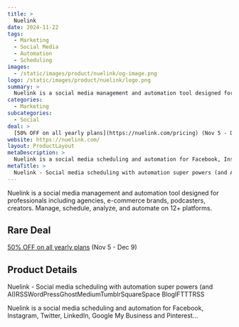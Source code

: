 ```yaml
---
title: >
  Nuelink
date: 2024-11-22
tags:
  - Marketing
  - Social Media
  - Automation
  - Scheduling
images:
  - /static/images/product/nuelink/og-image.png
logo: /static/images/product/nuelink/logo.png
summary: >
  Nuelink is a social media management and automation tool designed for professionals including agencies, e-commerce brands, podcasters, creators. Manage, schedule, analyze, and automate on 12+ platforms.
categories:
  - Marketing
subcategories:
  - Social
deal: >
  [50% OFF on all yearly plans](https://nuelink.com/pricing) (Nov 5 - Dec 9)
website: https://nuelink.com/
layout: ProductLayout
metaDescription: >
  Nuelink is a social media scheduling and automation for Facebook, Instagram, Twitter, LinkedIn, Google My Business and Pinterest...
metaTitle: >
  Nuelink - Social media scheduling with automation super powers (and AI)RSSWordPressGhostMediumTumblrSquareSpace BlogIFTTTRSS
---
```

Nuelink is a social media management and automation tool designed for professionals including agencies, e-commerce brands, podcasters, creators. Manage, schedule, analyze, and automate on 12+ platforms.

## Rare Deal

[50% OFF on all yearly plans](https://nuelink.com/pricing) (Nov 5 - Dec 9)

## Product Details
Nuelink - Social media scheduling with automation super powers (and AI)RSSWordPressGhostMediumTumblrSquareSpace BlogIFTTTRSS

Nuelink is a social media scheduling and automation for Facebook, Instagram, Twitter, LinkedIn, Google My Business and Pinterest...
